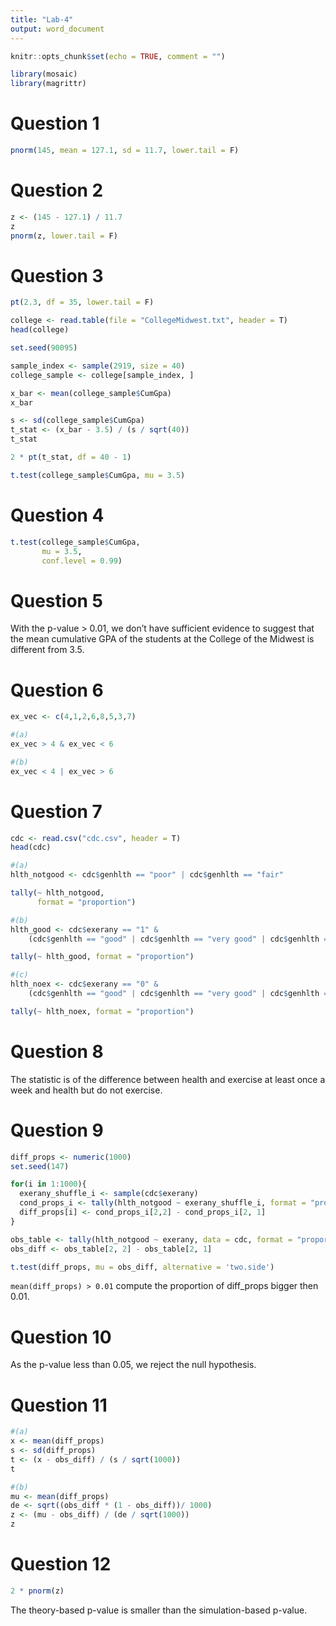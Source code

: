 ```yaml
---
title: "Lab-4"
output: word_document
---
```


```r
knitr::opts_chunk$set(echo = TRUE, comment = "")
```

```r
library(mosaic)
library(magrittr)
```


# Question 1
```r
pnorm(145, mean = 127.1, sd = 11.7, lower.tail = F)
```

# Question 2
```r
z <- (145 - 127.1) / 11.7
z
pnorm(z, lower.tail = F)
```

# Question 3
```r
pt(2.3, df = 35, lower.tail = F)
```

```r
college <- read.table(file = "CollegeMidwest.txt", header = T)
head(college)

set.seed(90095)

sample_index <- sample(2919, size = 40)
college_sample <- college[sample_index, ]

x_bar <- mean(college_sample$CumGpa)
x_bar

s <- sd(college_sample$CumGpa)
t_stat <- (x_bar - 3.5) / (s / sqrt(40))
t_stat

2 * pt(t_stat, df = 40 - 1)

t.test(college_sample$CumGpa, mu = 3.5)
```


# Question 4
```r
t.test(college_sample$CumGpa, 
       mu = 3.5,
       conf.level = 0.99)
```

# Question 5
With the p-value > 0.01, we don't have sufficient evidence to suggest that the mean cumulative GPA of the students at the College of the Midwest is different from 3.5.  


# Question 6
```r
ex_vec <- c(4,1,2,6,8,5,3,7)

#(a)
ex_vec > 4 & ex_vec < 6

#(b)
ex_vec < 4 | ex_vec > 6
```

# Question 7
```r
cdc <- read.csv("cdc.csv", header = T)
head(cdc)

#(a)
hlth_notgood <- cdc$genhlth == "poor" | cdc$genhlth == "fair"

tally(~ hlth_notgood, 
      format = "proportion")

#(b)
hlth_good <- cdc$exerany == "1" & 
    (cdc$genhlth == "good" | cdc$genhlth == "very good" | cdc$genhlth == "excellent")

tally(~ hlth_good, format = "proportion")

#(c)
hlth_noex <- cdc$exerany == "0" & 
    (cdc$genhlth == "good" | cdc$genhlth == "very good" | cdc$genhlth == "excellent")

tally(~ hlth_noex, format = "proportion")
```

# Question 8
The statistic is of the difference between health and exercise at least once a week and health but do not exercise.  

# Question 9
```r
diff_props <- numeric(1000)
set.seed(147)

for(i in 1:1000){
  exerany_shuffle_i <- sample(cdc$exerany)
  cond_props_i <- tally(hlth_notgood ~ exerany_shuffle_i, format = "proportion")
  diff_props[i] <- cond_props_i[2,2] - cond_props_i[2, 1]
}

obs_table <- tally(hlth_notgood ~ exerany, data = cdc, format = "proportion")
obs_diff <- obs_table[2, 2] - obs_table[2, 1]

t.test(diff_props, mu = obs_diff, alternative = 'two.side')
```

`mean(diff_props) > 0.01` compute the proportion of diff_props bigger then 0.01.  

# Question 10
As the p-value less than 0.05, we reject the null hypothesis.  

# Question 11
```r
#(a)
x <- mean(diff_props)
s <- sd(diff_props)
t <- (x - obs_diff) / (s / sqrt(1000))
t

#(b)
mu <- mean(diff_props)
de <- sqrt((obs_diff * (1 - obs_diff))/ 1000)
z <- (mu - obs_diff) / (de / sqrt(1000))
z
```

# Question 12
```r
2 * pnorm(z)
```

The theory-based p-value is smaller than the simulation-based p-value.  
